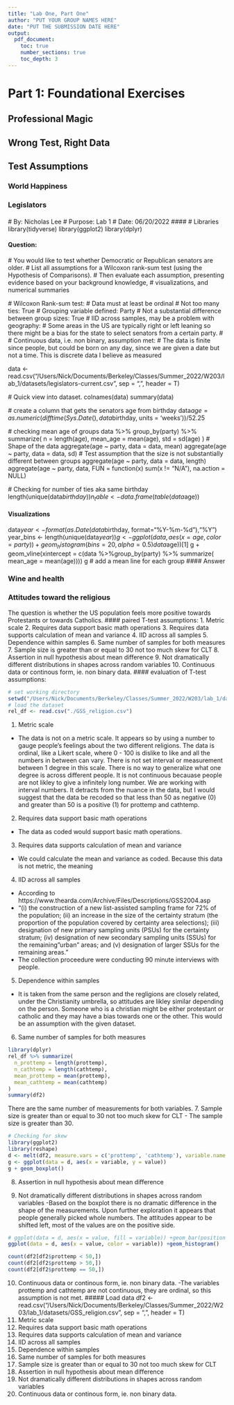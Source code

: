 ```yaml
---
title: "Lab One, Part One"
author: "PUT YOUR GROUP NAMES HERE"
date: "PUT THE SUBMISSION DATE HERE"
output:
  pdf_document:
    toc: true
    number_sections: true
    toc_depth: 3
---
```


# Part 1: Foundational Exercises
## Professional Magic

\newpage
## Wrong Test, Right Data

\newpage
## Test Assumptions
### World Happiness

### Legislators
####
  # By: Nicholas Lee
  # Purpose: Lab 1
  # Date: 06/20/2022
####
  # Libraries
library(tidyverse)
library(ggplot2)
library(dplyr)

#### Question: 
  # You would like to test whether Democratic or Republican senators are older. 
  # List all assumptions for a Wilcoxon rank-sum test (using the Hypothesis of Comparisons). 
  # Then evaluate each assumption, presenting evidence based on your background knowledge, 
  # visualizations, and numerical summaries

  # Wilcoxon Rank-sum test: 
  # Data must at least be ordinal
  # Not too many ties: True
  # Grouping variable defined: Party
  # Not a substantial difference between group sizes: True
  # IID across samples, may be a problem with geography:
    # Some areas in the US are typically right or left leaning so there might be a bias for the state to select senators from a certain party. 
    # 
  # Continuous data, i.e. non binary, assumption met: 
    # The data is finite since people, but could be born on any day, since we are given a date but not a time. This is discrete data I believe as measured

data <- read.csv("/Users/Nick/Documents/Berkeley/Classes/Summer_2022/W203/lab_1/datasets/legislators-current.csv", 
                 sep = ",", header = T)

  # Quick view into dataset.
colnames(data)
summary(data)

  # create a column that gets the senators age from birthday
data$age = as.numeric(difftime(Sys.Date(), data$birthday,  units = 'weeks'))/52.25

  # checking mean age of groups
data %>% 
  group_by(party) %>% 
  summarize(
    n = length(age),
    mean_age = mean(age),
    std = sd(age)
  )
  # Shape of the data
aggregate(age ~ party, data = data, mean)
aggregate(age ~ party, data = data, sd)
  # Test assumption that the size is not substantially different between groups
aggregate(age ~ party, data = data, length)
aggregate(age ~ party, data, FUN = function(x) sum(x != "N/A"), na.action = NULL)

  # Checking for number of ties aka same birthday
length(unique(data$birthday))
n_table <- data.frame(table(data$age))

#### Visualizations
data$year <- format(as.Date(data$birthday, format="%Y-%m-%d"),"%Y")
year_bins <- length(unique(data$year))
g <- ggplot(data, aes(x = age, color = party)) + geom_histogram(bins = 20, alpha = 0.5)
data %>% group_by(party) %>% summarize(mean(data$age))[1]
g + geom_vline(xintercept = c(data %>%group_by(party) %>% summarize( mean_age = mean(age))))
g
  # add a mean line for each group
#### Answer



### Wine and health

### Attitudes toward the religious
The question is whether the US population feels more positive towards Protestants or towards Catholics. 
#### paired T-test assumptions: 
1. Metric scale
2. Requires data support basic math operations
3. Requires data supports calculation of mean and variance
4. IID across all samples
5. Dependence within samples
6. Same number of samples for both measures
7. Sample size is greater than or equal to 30 not too much skew for CLT
8. Assertion in null hypothesis about mean difference
9. Not dramatically different distributions in shapes across random variables
10. Continuous data or continous form, ie. non binary data.
#### evaluation of  T-test assumptions: 
```r
# set working directory
setwd("/Users/Nick/Documents/Berkeley/Classes/Summer_2022/W203/lab_1/datasets")
# load the dataset
rel_df <- read.csv("./GSS_religion.csv")
```
1. Metric scale
- The data is not on a metric scale. It appears so by using a number to gauge people's feelings about the two different religions. The data is ordinal, like a Likert scale, where 0 - 100 is dislike to like and all the numbers in between can vary. There is not set interval or measurement between 1 degree in this scale. There is no way to generalize what one degree is across different people. It is not continuous becauase people are not likley to give a infinitely long number. We are working with interval numbers. It detracts from the nuance in the data, but I would suggest that the data be recoded so that less than 50 as negative (0) and greater than 50 is a positive (1) for prottemp and cathtemp. 
2. Requires data support basic math operations
- The data as coded would support basic math operations. 
3. Requires data supports calculation of mean and variance
- We could calculate the mean and variance as coded. Because this data is not metric, the meaning
4. IID across all samples
- According to https://www.thearda.com/Archive/Files/Descriptions/GSS2004.asp
- "(i) the construction of a new list-assisted sampling frame for 72% of the population; (ii) an increase in the size of the certainty stratum (the proportion of the population covered by certainty area selections); (iii) designation of new primary sampling units (PSUs) for the certainty stratum; (iv) designation of new secondary sampling units (SSUs) for the remaining "urban" areas; and (v) designation of larger SSUs for the remaining areas."
- The collection proceedure were conducting 90 minute interviews with people. 
5. Dependence within samples
- It is taken from the same person and the regligions are closely related, under the Christianity umbrella, so attitudes are likley similar depending on the person. Someone who is a christian might be either protestant or catholic and they may have a bias towards one or the other. This would be an assumption with the given dataset. 
6. Same number of samples for both measures
```r
library(dplyr)
rel_df %>% summarize(
  n_prottemp = length(prottemp),
  n_cathtemp = length(cathtemp),
  mean_prottemp = mean(prottemp),
  mean_cathtemp = mean(cathtemp)
)
summary(df2)
```
There are the same number of measurements for both variables. 
7. Sample size is greater than or equal to 30 not too much skew for CLT
- The sample size is greater than 30. 
```r
# Checking for skew
library(ggplot2)
library(reshape)
d <- melt(df2, measure.vars = c('prottemp', 'cathtemp'), variable.name = "religion")
g <- ggplot(data = d, aes(x = variable, y = value))
g + geom_boxplot()
```
8. Assertion in null hypothesis about mean difference

9. Not dramatically different distributions in shapes across random variables
-Based on the boxplot there is no dramatic difference in the shape of the measurements. Upon further exploration it appears that people generally picked whole numbers. The attitudes appear to be shifted left, most of the values are on the positive side. 
```r
# ggplot(data = d, aes(x = value, fill = variable)) +geom_bar(position = 'dodge', width = 4)
ggplot(data = d, aes(x = value, color = variable)) +geom_histogram()
```
```r

count(df2[df2$prottemp < 50,])
count(df2[df2$prottemp > 50,])
count(df2[df2$prottemp == 50,])
```
10. Continuous data or continous form, ie. non binary data.
-The variables prottemp and cathtemp are not continuous, they are ordinal, so this assumption is not met. 
##### Load data
df2 <- read.csv("/Users/Nick/Documents/Berkeley/Classes/Summer_2022/W203/lab_1/datasets/GSS_religion.csv", sep = ",", header = T)
1. Metric scale
2. Requires data support basic math operations
3. Requires data supports calculation of mean and variance
4. IID across all samples
5. Dependence within samples
6. Same number of samples for both measures
7. Sample size is greater than or equal to 30 not too much skew for CLT
8. Assertion in null hypothesis about mean difference
9. Not dramatically different distributions in shapes across random variables
10. Continuous data or continous form, ie. non binary data.


